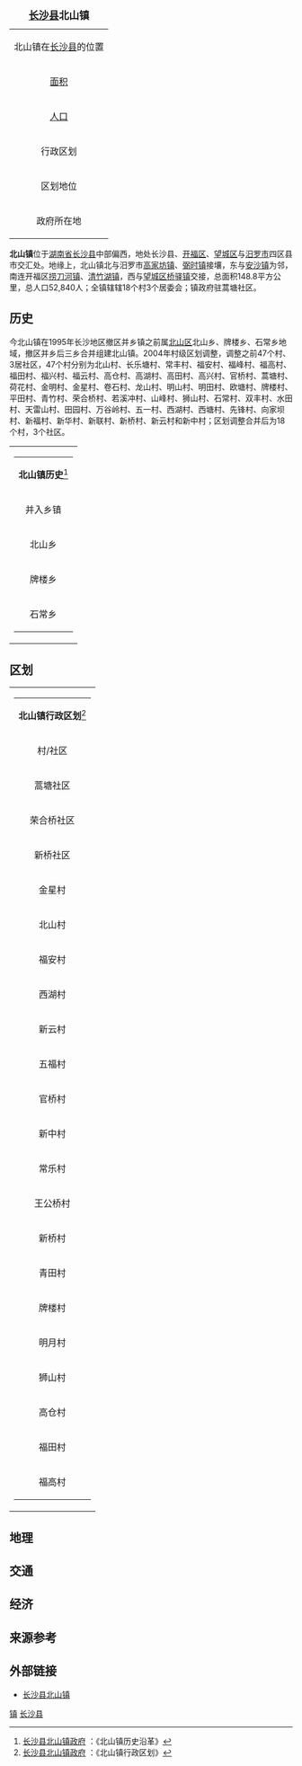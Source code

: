 {{noteTA
|T=zh-hans:北山镇; zh-hant:北山鎮;
}}
{{Otheruses
|subject=[[湖南省|湖南省]][[长沙县|长沙县]]所辖“'''[[镇|镇]]'''”
|other=同名中国乡镇区划单位
|北山镇
}}
{| border="1" cellpadding="2" cellspacing="0" align="right"
|+ <font size="+1">'''[[长沙县|长沙县]]北山镇'''</font>
|-----
|align=center colspan=2|北山镇在[[长沙县|长沙县]]的位置<br>
{{Image label begin|image=Divisions of Changsha county.gif|width={{{width|280}}}|float={{{float|none}}}}} 
{{Image label|x=0.24|y=0.47|scale={{{width|280}}}|text='''北山镇'''}} 
{{Image label|x=0.22|y=0.52|scale={{{width|280}}}|text=[[File:Red_pog.svg|9px]]}} 
{{Image label end}}
|-----
| [[面积|面积]]|| <font size="2">148.8[[公里|公里]]<sup>2</sup>
|-----
| [[人口|人口]] || <font size="2">52,840人(2000年)
|-----
| 行政区划 || <font size="2">18个村、3个社区
|-----
| 区划地位 || 长沙县乡镇
|-----
| 政府所在地 ||蒿塘社区
|}

'''北山镇'''位于[[湖南省|湖南省]][[长沙县|长沙县]]中部偏西，地处长沙县、[[开福区|开福区]]、[[望城区|望城区]]与[[汨罗市|汨罗市]]四区县市交汇处。地缘上，北山镇北与汨罗市[[高家坊镇|高家坊镇]]、[[弼时镇|弼时镇]]接壤，东与[[安沙镇|安沙镇]]为邻，南连开福区[[捞刀河镇|捞刀河镇]]、[[清竹湖镇|清竹湖镇]]，西与[[望城区|望城区]][[桥驿镇|桥驿镇]]交接，总面积148.8平方公里，总人口52,840人；全镇辖辖18个村3个居委会；镇政府驻蒿塘社区。

==历史==
今北山镇在1995年长沙地区撤区并乡镇之前属[[北山区|北山区]]北山乡、牌楼乡、石常乡地域，撤区并乡后三乡合并组建北山镇。2004年村级区划调整，调整之前47个村、3居社区，47个村分别为北山村、长乐塘村、常丰村、福安村、福峰村、福高村、福田村、福兴村、福云村、高仓村、高湖村、高田村、高兴村、官桥村、蒿塘村、荷花村、金明村、金星村、卷石村、龙山村、明山村、明田村、欧塘村、牌楼村、平田村、青竹村、荣合桥村、若溪冲村、山峰村、狮山村、石常村、双丰村、水田村、天雷山村、田园村、万谷岭村、五一村、西湖村、西塘村、先锋村、向家坝村、新福村、新华村、新联村、新桥村、新云村和新中村；区划调整合并后为18个村，3个社区。


{| border="1" cellspacing="2" cellpadding="2" bgcolor="#DDDDFF"
|-----
| align="center" |
{| cellspacing="2" cellpadding="1" 
|-----
| align="center" colspan="2" | '''北山镇历史'''<ref>[http://www.csxbsz.gov.cn/lsyg.asp 长沙县北山镇政府] {{Wayback|url=http://www.csxbsz.gov.cn/lsyg.asp |date=20070129090612 }}：《北山镇历史沿革》</ref>
|-----
| align="center" bgcolor="#FFFFFF" | 并入乡镇
| align="center" bgcolor="#FFFFFF" | 历史简述
|-----
| bgcolor="#FFFFFF" | 北山乡
| bgcolor="#FFFFFF" width="400" align="left" |
<font size="2">北山乡在清代属长沙县大贤都。民国30年属太平乡，1950年名九塘乡，1956年名蒿塘乡，1958年名北山公社，1984年名北山乡。乡人民政府驻蒿塘坳。</font>
|-----
| bgcolor="#FFFFFF" | 牌楼乡
| bgcolor="#FFFFFF" width="400" align="left" | <font size="2">牌楼乡清代属长沙县大贤都。民国30年属青云乡，1950年名田圆乡，1958年属北山公社，1962年名牌楼公社。乡人民政府驻郭塘坡。</font>
|-----
| bgcolor="#FFFFFF" | 石常乡
| bgcolor="#FFFFFF" width="400" align="left" | <font size="2">石常乡清代属长沙县大贤都。民国30年属青云乡，1950年辖石常、福田两乡，1958年属北山公社，1962年名石常公社，1984名石常乡。乡人民政府驻高升湾。</font>
|}
|}

==区划==

{| border="1" cellspacing="2" cellpadding="2" bgcolor="#DDDDFF"
|-----
| align="center" |
{| cellspacing="2" cellpadding="1" 
|-----
| align="center" colspan="2" | '''北山镇行政区划'''<ref>[http://www.csxbsz.gov.cn/lsyg.asp 长沙县北山镇政府] {{Wayback|url=http://www.csxbsz.gov.cn/lsyg.asp |date=20070129090612 }}：《北山镇行政区划》</ref>
|-----
| align="center" bgcolor="#FFFFFF" | 村/社区
| align="center" bgcolor="#FFFFFF" | 沿革简述
|-----
| bgcolor="#FFFFFF" | 蒿塘社区
| bgcolor="#FFFFFF" width="400" align="left" |
　
|-----
| bgcolor="#FFFFFF" | 荣合桥社区
| bgcolor="#FFFFFF" width="400" align="left" |
　
|-----
| bgcolor="#FFFFFF" | 新桥社区
| bgcolor="#FFFFFF" width="400" align="left" |
　
|-----
| bgcolor="#FFFFFF" | 金星村
| bgcolor="#FFFFFF" width="400" align="left" |
由原先锋村、金星村合并
|-----
| bgcolor="#FFFFFF" | 北山村
| bgcolor="#FFFFFF" width="400" align="left" | 由原北山村、万谷岭村合并
|-----
| bgcolor="#FFFFFF" | 福安村
| bgcolor="#FFFFFF" width="400" align="left" | 由原福安村、西塘村合并
|-----
| bgcolor="#FFFFFF" | 西湖村
| bgcolor="#FFFFFF" width="400" align="left" | 由原西湖村、新华村合并
|-----
| bgcolor="#FFFFFF" | 新云村
| bgcolor="#FFFFFF" width="400" align="left" | 由原新联村、新云村合并
|-----
| bgcolor="#FFFFFF" | 五福村
| bgcolor="#FFFFFF" width="400" align="left" | 由原五一村、福云村合并
|-----
| bgcolor="#FFFFFF" | 官桥村
| bgcolor="#FFFFFF" width="400" align="left" | 由原龙山村、官桥村合并
|-----
| bgcolor="#FFFFFF" | 新中村
| bgcolor="#FFFFFF" width="400" align="left" | 由原新福村、新中村、卷石村合并
|-----
| bgcolor="#FFFFFF" | 常乐村
| bgcolor="#FFFFFF" width="400" align="left" | 由原欧塘村、常乐塘村、石常村、常丰村合并
|-----
| bgcolor="#FFFFFF" | 王公桥村
| bgcolor="#FFFFFF" width="400" align="left" | 由原天雷山村、若溪冲村合并
|-----
| bgcolor="#FFFFFF" | 新桥村
| bgcolor="#FFFFFF" width="400" align="left" | 由原双丰村、新桥村合并
|-----
| bgcolor="#FFFFFF" | 青田村
| bgcolor="#FFFFFF" width="400" align="left" | 由原青竹村、田元村合并
|-----
| bgcolor="#FFFFFF" | 牌楼村
| bgcolor="#FFFFFF" width="400" align="left" | 由原牌楼村、高田村合并
|-----
| bgcolor="#FFFFFF" | 明月村
| bgcolor="#FFFFFF" width="400" align="left" | 由原荷花村、水田村、明山村合并
|-----
| bgcolor="#FFFFFF" | 狮山村
| bgcolor="#FFFFFF" width="400" align="left" | 由原明田村、山丰村、狮山村合并
|-----
| bgcolor="#FFFFFF" | 高仓村
| bgcolor="#FFFFFF" width="400" align="left" | 由原高仓村、高湖村合并
|-----
| bgcolor="#FFFFFF" | 福田村
| bgcolor="#FFFFFF" width="400" align="left" | 由原福田村、福丰村合并
|-----
| bgcolor="#FFFFFF" | 福高村
| bgcolor="#FFFFFF" width="400" align="left" | 由原福兴村、福高村合并
|}
|}

==地理==

==交通==

==经济==

==来源参考==
{{Reflist}}

==外部链接==
* [https://web.archive.org/web/20080705201025/http://www.csxbsz.gov.cn/ 长沙县北山镇]

{{长沙县行政区划}}
[[Category:长沙县行政区划|镇]]
[[Category:长沙乡镇|长沙县]]